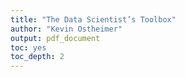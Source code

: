 ```yaml
---
title: "The Data Scientist’s Toolbox"
author: "Kevin Ostheimer"
output: pdf_document
toc: yes
toc_depth: 2
---
```


